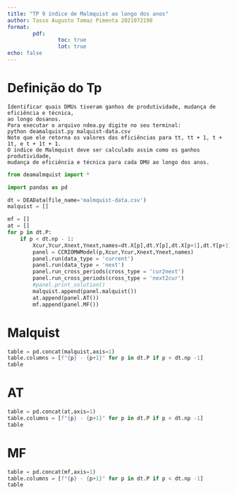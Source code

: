 ```yaml
---
title: "TP 9 índice de Malmquist ao longo dos anos"
author: Tasso Augusto Tomaz Pimenta 2021072198
format: 
        pdf:
                toc: true
                lot: true
echo: false
---
```

# Definição do Tp
```
Identificar quais DMUs tiveram ganhos de produtividade, mudança de eficiência e técnica, 
ao longo dosanos.
Para executar o arquivo ndea.py digite no seu terminal:
python deamalquist.py malquist-data.csv
Note que ele retorna os valores das eficiências para tt, tt + 1, t + 1t, e t + 1t + 1. 
O índice de Malmquist deve ser calculado assim como os ganhos produtividade, 
mudança de eficiência e técnica para cada DMU ao longo dos anos.
```
```python
from deamalmquist import *
```
```python
import pandas as pd

dt = DEAData(file_name='malmquist-data.csv')
malquist = []

mf = []
at = []
for p in dt.P:
    if p < dt.np - 1:
        Xcur,Ycur,Xnext,Ynext,names=dt.X[p],dt.Y[p],dt.X[p+1],dt.Y[p+1],dt.names
        panel = CCRIOMWModel(p,Xcur,Ycur,Xnext,Ynext,names)
        panel.run(data_type = 'current')
        panel.run(data_type = 'next')
        panel.run_cross_periods(cross_type = 'cur2next')
        panel.run_cross_periods(cross_type = 'next2cur')
        #panel.print_solution()
        malquist.append(panel.malquist())
        at.append(panel.AT())
        mf.append(panel.MF())
```
# Malquist
```python
table = pd.concat(malquist,axis=1)
table.columns = [f"{p} - {p+1}" for p in dt.P if p < dt.np -1]
table
```
# AT
```python

table = pd.concat(at,axis=1)
table.columns = [f"{p} - {p+1}" for p in dt.P if p < dt.np -1]
table
```
# MF
```python

table = pd.concat(mf,axis=1)
table.columns = [f"{p} - {p+1}" for p in dt.P if p < dt.np -1]
table
```